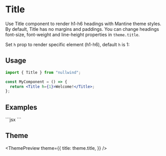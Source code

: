 

<Meta
  title="Title"
  description="Use Title component to render h1-h6 headings with Mantine theme styles."
/>

# Title

Use Title component to render h1-h6 headings with Mantine theme styles. By default, Title has no margins and paddings. You can change headings font-size, font-weight and line-height properties in `theme.title`.

Set `h` prop to render specific element (h1-h6), default `h` is 1:

## Usage

```jsx
import { Title } from "nullwind";

const MyComponent = () => {
  return <Title h={1}>Welcome!</Title>;
};
```

## Examples

<Playground>
  <Playground.Preview>
    <Title h={1}>This is h1 title!</Title>
    <Title h={2}>This is h2 title!</Title>
    <Title h={3}>This is h3 title!</Title>
    <Title h={4}>This is h4 title!</Title>
    <Title h={5}>This is h5 title!</Title>
    <Title h={6}>This is h6 title!</Title>
  </Playground.Preview>
  <Playground.Code>
    ```jsx
    <Title h={1}>This is h1 title!</Title>
    <Title h={2}>This is h2 title!</Title>
    <Title h={3}>This is h3 title!</Title>
    <Title h={4}>This is h4 title!</Title>
    <Title h={5}>This is h5 title!</Title>
    <Title h={6}>This is h6 title!</Title>
    ```
  </Playground.Code>
</Playground>

## Theme

<ThemePreview
  theme={{
    title: theme.title,
  }}
/>
